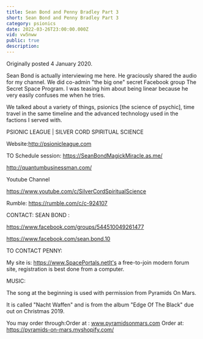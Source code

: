 ```yaml
---
title: Sean Bond and Penny Bradley Part 3
short: Sean Bond and Penny Bradley Part 3
category: psionics
date: 2022-03-26T23:00:00.000Z
vid: vw5nww
public: true
description:
---
```

Originally posted 4 January 2020.

Sean Bond is actually interviewing me here. He graciously shared the audio for my channel. We did co-admin "the big one" secret Facebook group The Secret Space Program. I was teasing him about being linear because he very easily confuses me when he tries.

We talked about a variety of things, psionics [the science of psychic], time travel in the same timeline and the advanced technology used in the factions I served with.

PSIONIC LEAGUE | SILVER CORD SPIRITUAL SCIENCE

Website:http://psionicleague.com

TO Schedule session: https://SeanBondMagickMiracle.as.me/

http://quantumbusinessman.com/

Youtube Channel

https://www.youtube.com/c/SilverCordSpiritualScience

Rumble: https://rumble.com/c/c-924107

CONTACT: SEAN BOND :

https://www.facebook.com/groups/544510049261477

https://www.facebook.com/sean.bond.10

TO CONTACT PENNY:

My site is: https://www.SpacePortals.netIt's a free-to-join modern forum site, registration is best done from a computer.

MUSIC:

The song at the beginning is used with permission from Pyramids On Mars.

It is called "Nacht Waffen" and is from the album "Edge Of The Black" due out on Christmas 2019.

You may order through:Order at : www.pyramidsonmars.com Order at: https://pyramids-on-mars.myshopify.com/
